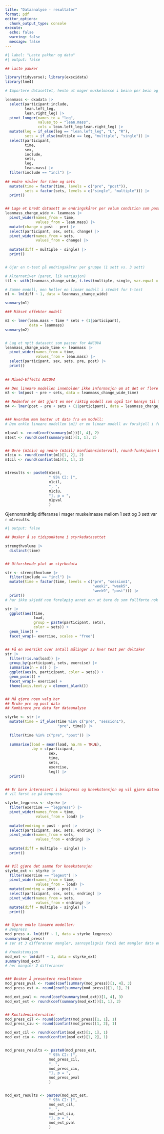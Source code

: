 ```yaml
---
title: "Dataanalyse - resultater"
format: pdf
editor_options: 
  chunk_output_type: console 
execute: 
  echo: false 
  warning: false 
  message: false
---
```


```r
#| label: "Laste pakker og data" 
#| output: false 

## laste pakker 

library(tidyverse); library(exscidata) 
library(lme4)

# Importere datasettet, hente ut mager muskelmasse i beina per bein og fjerne de deltakerne som ikke fullførte mer enn 85 % av foreskrevet trening 

leanmass <- dxadata |> 
  select(participant:include, 
         lean.left_leg, 
         lean.right_leg) |> 
  pivot_longer(names_to = "leg", 
               values_to = "lean.mass", 
               cols = lean.left_leg:lean.right_leg) |> 
  mutate(leg = if_else(leg == "lean.left_leg", "L", "R"), 
         sets = if_else(multiple == leg, "multiple", "single")) |> 
  select(participant, 
         time, 
         sex, 
         include, 
         sets, 
         leg, 
         lean.mass) |> 
  filter(include == "incl") |> 
  
## endre nivåer for time og sets  
  mutate(time = factor(time, levels = c("pre", "post")), 
         sets = factor(sets, levels = c("single", "multiple"))) |> 
  print() 


## Lage et bredt datasett av endringskårer per volum condition som passer for en t-test, og regn ut differanse i en variabel
leanmass_change_wide <- leanmass |> 
  pivot_wider(names_from = time, 
              values_from = lean.mass) |> 
  mutate(change = post - pre) |> 
  select(participant, sex, sets, change) |> 
  pivot_wider(names_from = sets, 
              values_from = change) |> 
  
  mutate(diff = multiple - single) |> 
  print() 


# Gjør en t-test på endringskårer per gruppe (1 sett vs. 3 sett) 

# Alternativer (paret, lik variasjon) 
tt1 <- with(leanmass_change_wide, t.test(multiple, single, var.equal = TRUE, paired = TRUE)) 

# Samme modell, men heller en lineær modell i stedet for t-test 
m1 <- lm(diff ~ 1, data = leanmass_change_wide) 

summary(m1) 

### Mikset effekter modell 

m2 <- lmer(lean.mass ~ time * sets + (1|participant), 
           data = leanmass) 
summary(m2) 


# Lag et nytt datasett som passer for ANCOVA
leanmass_change_wide_time <- leanmass |> 
  pivot_wider(names_from = time, 
              values_from = lean.mass) |> 
  select(participant, sex, sets, pre, post) |> 
  print() 
  
  
## Mixed-Effects ANCOVA 

## Den lineære modellen inneholder ikke informasjon om at det er flere observasjoner per deltaker 
m3 <- lm(post ~ pre + sets, data = leanmass_change_wide_time) 

## Nedenfor er det gjort en mer riktig modell som også tar hensyn til tilfeldige intercept per deltaker. Den er mer riktig fordi den tar hensyn til at hver person er med i analysene to ganger. Det er en Mixed-effects ANCOVA modell 
m4 <- lmer(post ~ pre + sets + (1|participant), data = leanmass_change_wide_time) 


### Hvordan man henter ut data fra en modell: 
# Den enkle lineære modellen (m1) er en lineær modell av forskjell i forskjellene mellom multiple og single. 

m1pval <- round(coef(summary(m1))[1, 4], 2)
m1est <- round(coef(summary(m1))[1, 1], 2) 


## Øvre (m1ciu) og nedre (m1cil) konfidensintervall, round-funksjonen brukes for å bestemme antall desimaler 
m1ciu <- round(confint(m1)[1, 2], 2)
m1cil <- round(confint(m1)[1, 1], 2)


m1results <- paste0(m1est, 
                    " 95% CI: [", 
                    m1cil,
                    ", ", 
                    m1ciu, 
                    "], p = ", 
                    m1pval
                    )
```

Gjennomsnittlig differanse i mager muskelmasse mellom 1 sett og 3 sett var `r m1results`. 


```r
#| output: false 

## Ønsker å se tidspunktene i styrkedatasettet 

strengthvolume |> 
  distinct(time) 


## Utforskende plot av styrkedata 

str <- strengthvolume |> 
  filter(include == "incl") |> 
  mutate(time = factor(time, levels = c("pre", "session1", 
                                        "week2", "week5", 
                                        "week9", "post"))) |>
  print() 
# har ikke skjedd noe foreløpig annet enn at bare de som fullførte nok trening (85 %) er inkludert, og time er gjort om til faktorvariabel

str |> 
  ggplot(aes(time, 
             load, 
             group = paste(participant, sets), 
             color = sets)) + 
  geom_line() + 
  facet_wrap(~ exercise, scales = "free") 


## Få en oversikt over antall målinger av hver test per deltaker 
str |> 
  filter(!is.na(load)) |> 
  group_by(participant, sets, exercise) |> 
  summarise(n = n() ) |> 
  ggplot(aes(n, participant, color = sets)) + 
  geom_point() + 
  facet_wrap(~ exercise) + 
  theme(axis.text.y = element_blank())


## Må gjøre noen valg her 
## Bruke pre og post data  
## Kombinere pre data før dataanalyse 

styrke <- str |> 
  mutate(time = if_else(time %in% c("pre", "session1"), 
                        "pre", time)) |> 
  
  filter(time %in% c("pre", "post")) |> 
  
  summarise(load = mean(load, na.rm = TRUE), 
            .by = c(participant, 
                    sex, 
                    time, 
                    sets, 
                    exercise, 
                    leg)) |> 
  print() 


## Er bare interessert i beinpress og kneekstensjon og vil gjøre datasettet håndterbart for en lineær modell 
# vil først se på benpress 

styrke_legpress <- styrke |> 
  filter(exercise == "legpress") |> 
  pivot_wider(names_from = time, 
              values_from = load) |> 
  
  mutate(endring = post - pre) |> 
  select(participant, sex, sets, endring) |> 
  pivot_wider(names_from = sets, 
              values_from = endring) |> 
  
  mutate(diff = multiple - single) |> 
  print() 


## Vil gjøre det samme for kneekstensjon 
styrke_ext <- styrke |> 
  filter(exercise == "legext") |> 
  pivot_wider(names_from = time, 
              values_from = load) |> 
  mutate(endring = post - pre) |> 
  select(participant, sex, sets, endring) |> 
  pivot_wider(names_from = sets, 
              values_from = endring) |> 
  mutate(diff = multiple - single) |> 
  print()


## Gjøre enkle lineære modeller:
# Benpress 
mod_press <- lm(diff ~ 1, data = styrke_legpress) 
summary(mod_press)
# ser at 3 differanser mangler, sannsynligvis fordi det mangler data enten fra bein med multiple eller single, eller begge

# Kneekstensjon 
mod_ext <- lm(diff ~ 1, data = styrke_ext) 
summary(mod_ext)
# her mangler 2 differanser


### Ønsker å presentere resultatene 
mod_press_pval <- round(coef(summary(mod_press))[1, 4], 3) 
mod_press_est <- round(coef(summary(mod_press))[1, 1], 2) 

mod_ext_pval <- round(coef(summary(mod_ext))[1, 4], 3) 
mod_ext_est <- round(coef(summary(mod_ext))[1, 1], 2) 


## Konfidensintervaller 
mod_press_cil <- round(confint(mod_press)[1, 1], 1) 
mod_press_ciu <- round(confint(mod_press)[1, 2], 1) 

mod_ext_cil <- round(confint(mod_ext)[1, 1], 1) 
mod_ext_ciu <- round(confint(mod_ext)[1, 2], 1) 


mod_press_results <- paste0(mod_press_est, 
                    " 95% CI: [", 
                    mod_press_cil,
                    ", ", 
                    mod_press_ciu, 
                    "], p = ", 
                    mod_press_pval
                    )


mod_ext_results <- paste0(mod_ext_est, 
                    " 95% CI: [", 
                    mod_ext_cil,
                    ", ", 
                    mod_ext_ciu, 
                    "], p = ", 
                    mod_ext_pval
                    )

```


